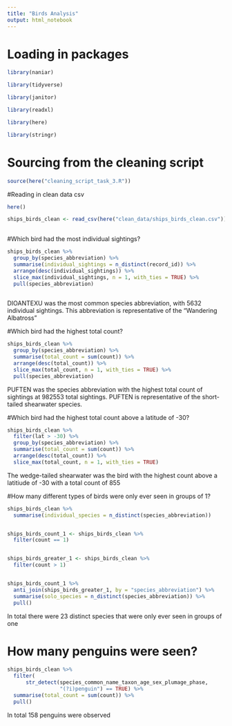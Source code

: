 ```yaml
---
title: "Birds Analysis"
output: html_notebook
---
```



# Loading in packages
```r
library(naniar)

library(tidyverse)

library(janitor)

library(readxl)

library(here)

library(stringr)
```




# Sourcing from the cleaning script
```r
source(here("cleaning_script_task_3.R"))
```




#Reading in clean data csv

```r
here()

ships_birds_clean <- read_csv(here("clean_data/ships_birds_clean.csv"))
  
```


#Which bird had the most individual sightings?

```r
ships_birds_clean %>% 
  group_by(species_abbreviation) %>% 
  summarise(individual_sightings = n_distinct(record_id)) %>% 
  arrange(desc(individual_sightings)) %>% 
  slice_max(individual_sightings, n = 1, with_ties = TRUE) %>% 
  pull(species_abbreviation)
  
```

DIOANTEXU was the most common species abbreviation, with 5632 individual 
sightings. This abbreviation is representative of the "Wandering Albatross"



#Which bird had the highest total count?


```r
ships_birds_clean %>% 
  group_by(species_abbreviation) %>% 
  summarise(total_count = sum(count)) %>% 
  arrange(desc(total_count)) %>% 
  slice_max(total_count, n = 1, with_ties = TRUE) %>% 
  pull(species_abbreviation)
```

PUFTEN was the species abbreviation with the highest total count of sightings at 
982553 total sightings. 
PUFTEN is representative of the short-tailed shearwater species.


#Which bird had the highest total count above a latitude of -30?

```r
ships_birds_clean %>% 
  filter(lat > -30) %>% 
  group_by(species_abbreviation) %>% 
  summarise(total_count = sum(count)) %>% 
  arrange(desc(total_count)) %>% 
  slice_max(total_count, n = 1, with_ties = TRUE) 
```

The wedge-tailed shearwater was the bird with the highest count above a 
latitiude of -30 with a total count of 855





#How many different types of birds were only ever seen in groups of 1?

```r

ships_birds_clean %>% 
  summarise(individual_species = n_distinct(species_abbreviation))


ships_birds_count_1 <- ships_birds_clean %>% 
  filter(count == 1)


ships_birds_greater_1 <- ships_birds_clean %>% 
  filter(count > 1)


ships_birds_count_1 %>% 
  anti_join(ships_birds_greater_1, by = "species_abbreviation") %>% 
  summarise(solo_species = n_distinct(species_abbreviation)) %>% 
  pull()


```

In total there were 23 distinct species that were only ever seen in groups of 
one


# How many penguins were seen? 

```r
ships_birds_clean %>% 
  filter(
      str_detect(species_common_name_taxon_age_sex_plumage_phase, 
                 "(?i)penguin") == TRUE) %>% 
  summarise(total_count = sum(count)) %>% 
  pull()

```

In total 158 penguins were observed











